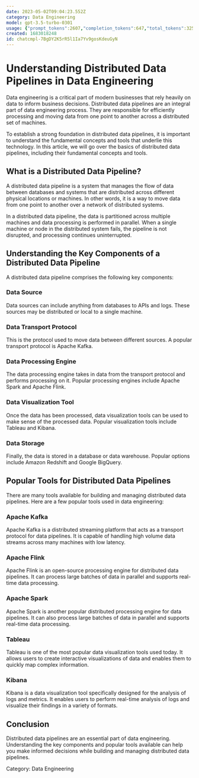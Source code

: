 ```yaml
---
date: 2023-05-02T09:04:23.552Z
category: Data Engineering
model: gpt-3.5-turbo-0301
usage: {"prompt_tokens":2607,"completion_tokens":647,"total_tokens":3254}
created: 1683018248
id: chatcmpl-7BgDY2K5rR5l1Ia7Yv9gosKdeuGyN
---
```


# Understanding Distributed Data Pipelines in Data Engineering

Data engineering is a critical part of modern businesses that rely heavily on data to inform business decisions. Distributed data pipelines are an integral part of data engineering process. They are responsible for efficiently processing and moving data from one point to another across a distributed set of machines. 

To establish a strong foundation in distributed data pipelines, it is important to understand the fundamental concepts and tools that underlie this technology. In this article, we will go over the basics of distributed data pipelines, including their fundamental concepts and tools.

## What is a Distributed Data Pipeline?

A distributed data pipeline is a system that manages the flow of data between databases and systems that are distributed across different physical locations or machines. In other words, it is a way to move data from one point to another over a network of distributed systems.

In a distributed data pipeline, the data is partitioned across multiple machines and data processing is performed in parallel. When a single machine or node in the distributed system fails, the pipeline is not disrupted, and processing continues uninterrupted.

## Understanding the Key Components of a Distributed Data Pipeline

A distributed data pipeline comprises the following key components:

### Data Source

Data sources can include anything from databases to APIs and logs. These sources may be distributed or local to a single machine.

### Data Transport Protocol

This is the protocol used to move data between different sources. A popular transport protocol is Apache Kafka.

### Data Processing Engine

The data processing engine takes in data from the transport protocol and performs processing on it. Popular processing engines include Apache Spark and Apache Flink.

### Data Visualization Tool

Once the data has been processed, data visualization tools can be used to make sense of the processed data. Popular visualization tools include Tableau and Kibana.

### Data Storage

Finally, the data is stored in a database or data warehouse. Popular options include Amazon Redshift and Google BigQuery.

## Popular Tools for Distributed Data Pipelines

There are many tools available for building and managing distributed data pipelines. Here are a few popular tools used in data engineering:

### Apache Kafka

Apache Kafka is a distributed streaming platform that acts as a transport protocol for data pipelines. It is capable of handling high volume data streams across many machines with low latency.

### Apache Flink

Apache Flink is an open-source processing engine for distributed data pipelines. It can process large batches of data in parallel and supports real-time data processing.

### Apache Spark

Apache Spark is another popular distributed processing engine for data pipelines. It can also process large batches of data in parallel and supports real-time data processing. 

### Tableau

Tableau is one of the most popular data visualization tools used today. It allows users to create interactive visualizations of data and enables them to quickly map complex information.

### Kibana

Kibana is a data visualization tool specifically designed for the analysis of logs and metrics. It enables users to perform real-time analysis of logs and visualize their findings in a variety of formats.

## Conclusion

Distributed data pipelines are an essential part of data engineering. Understanding the key components and popular tools available can help you make informed decisions while building and managing distributed data pipelines. 

Category: Data Engineering